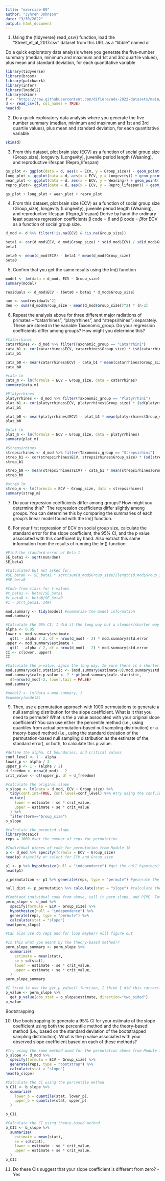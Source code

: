 ```yaml
---
title: "exercise-09"
author: "Jyhreh Johnson"
date: "3/30/2022"
output: html_document
---
```

1. Using the {tidyverse} read_csv() function, load the “Street_et_al_2017.csv” dataset from this URL as a “tibble” named d

Do a quick exploratory data analysis where you generate the five-number summary (median, minimum and maximum and 1st and 3rd quartile values), plus mean and standard deviation, for each quantitative variable
```r
library(tidyverse)
library(broom)
library(patchwork)
library(infer)
library(lmodel2)
library(skimr)
f <- "https://raw.githubusercontent.com/difiore/ada-2022-datasets/main/Street_et_al_2017.csv"
d <- read_csv(f, col_names = TRUE)
head(d)
```
2. Do a quick exploratory data analysis where you generate the five-number summary (median, minimum and maximum and 1st and 3rd quartile values), plus mean and standard deviation, for each quantitative variable
```r
skim(d)
```
3. From this dataset, plot brain size (ECV) as a function of social group size (Group_size), longevity (Longevity), juvenile period length (Weaning), and reproductive lifespan (Repro_lifespan)
```r
gs_plot <- ggplot(data = d, aes(x = ECV, y = Group_size)) + geom_point()
long_plot <- ggplot(data = d, aes(x = ECV, y = Longevity)) + geom_point()
wean_plot <- ggplot(data = d, aes(x = ECV, y = Weaning)) + geom_point()
repro_plot<- ggplot(data = d, aes(x = ECV, y = Repro_lifespan)) + geom_point()

gs_plot + long_plot + wean_plot + repro_plot
```
4. From this dataset, plot brain size (ECV) as a function of social group size (Group_size), longevity (Longevity), juvenile period length (Weaning), and reproductive lifespan (Repro_lifespan) Derive by hand the ordinary least squares regression coefficients β code = $\beta$ and β code = $\beta$for ECV as a function of social group size. 
```r
d_mod <- d %>% filter(!is.na(ECV) & !is.na(Group_size))

beta1 <- cor(d_mod$ECV, d_mod$Group_size) * sd(d_mod$ECV) / sd(d_mod$Group_size)
beta1

beta0 <- mean(d_mod$ECV) - beta1 * mean(d_mod$Group_size)
beta0
```
5. Confirm that you get the same results using the lm() function
```r
model <- lm(data = d_mod, ECV ~ Group_size)
summary(model)

residuals <- d_mod$ECV - (beta0 + beta1 * d_mod$Group_size)

num <- sum(residuals^2)
den <- sum((d_mod$Group_size - mean(d_mod$Group_size))^2) * (n-2)
```
6. Repeat the analysis above for three different major radiations of primates – “catarrhines”, “platyrrhines”, and “strepsirhines”) separately. These are stored in the variable Taxonomic_group.
Do your regression coefficients differ among groups? How might you determine this?
```r
#Catarrhines
catarrhines <- d_mod %>% filter(Taxonomic_group == "Catarrhini")
cata_b1 <- cor(catarrhines$ECV, catarrhines$Group_size) * (sd(catarrhines$ECV)/sd(catarrhines$Group_size))
cata_b1

cata_b0 <- mean(catarrhines$ECV) - cata_b1 * mean(catarrhines$Group_size)
cata_b0

#cata lm
cata_m <- lm(formula = ECV ~ Group_size, data = catarrhines)
summary(cata_m)
```
```r
#Platyrrhines
platyrrhines <- d_mod %>% filter(Taxonomic_group == "Platyrrhini")
plat_b1 <- cor(platyrrhines$ECV, platyrrhines$Group_size) * (sd(platyrrhines$ECV)/sd(platyrrhines$Group_size))
plat_b1

plat_b0 <- mean(platyrrhines$ECV) - plat_b1 * mean(platyrrhines$Group_size)
plat_b0

#plat lm
plat_m <- lm(formula = ECV ~ Group_size, data = platyrrhines)
summary(plat_m)
```
```r
#Strepsirhines
strepsirhines <- d_mod %>% filter(Taxonomic_group == "Strepsirhini")
strep_b1 <- cor(strepsirhines$ECV, strepsirhines$Group_size) * (sd(strepsirhines$ECV)/sd(strepsirhines$Group_size))
strep_b1

strep_b0 <- mean(strepsirhines$ECV) - cata_b1 * mean(strepsirhines$Group_size)
strep_b0

#strep lm
strep_m <- lm(formula = ECV ~ Group_size, data = strepsirhines)
summary(strep_m)
```
7. Do your regression coefficients differ among groups? How might you determine this?
-The regression coefficients differ slightly among groups. You can determine this by comparing the summaries of each group's linear model found with the lm() function.

8. For your first regression of ECV on social group size, calculate the standard error for the slope coefficient, the 95% CI, and the p value associated with this coefficient by hand. Also extract this same information from the results of running the lm() function.
```r
#Find the standard error of Beta 1
SE_beta1 <- sqrt(num/den)
SE_beta1

#Calculated but not asked for:
#SE_beta0 <- SE_beta1 * sqrt(sum(d_mod$Group_size)/length(d_mod$Group_size))
#SE_beta0

#Code from class for t-values
#t_beta1 <- beta1/SE_beta1
#t_beta0 <- beta0/SE_beta0
#1 - pt(t_beta1, 149)
```
```r
mod.summary <- tidy(model) #summarize the model information
mod.summary

#Calculate the 95% CI, I did it the long way but a cleaner/shorter way was provided in class: (CI <- confint(model, level = 1 - alpha)) try to use this later to learn how it works
alpha <- 0.05
lower <- mod.summary$estimate -
  qt(1 - alpha / 2, df = nrow(d_mod) - 2) * mod.summary$std.error
upper <- mod.summary$estimate +
  qt(1 - alpha / 2, df = nrow(d_mod) - 2) * mod.summary$std.error
CI <- c(lower, upper)
CI
```
```r
#Calculate the p-value, again the long way. Im sure there is a shorter way
mod.summary$calc.statistic <- (mod.summary$estimate-0)/mod.summary$std.error
mod.summary$calc.p.value <- 2 * pt(mod.summary$calc.statistic,
  df=nrow(d_mod)-2, lower.tail = FALSE)
mod.summary

#model2 <- lm(data = mod.summary, )
#summary(model2)
```
9. Then, use a permutation approach with 1000 permutations to generate a null sampling distribution for the slope coefficient. What is it that you need to permute? What is the p value associated with your original slope coefficient? You can use either the percentile method (i.e., using quantiles from actual permutation-based null sampling distribution) or a theory-based method (i.e., using the standard deviation of the permutation-based null sampling distribution as the estimate of the standard error), or both, to calculate this p value.

```r
#define the alpha, CI boundaries, and critical values
conf_level <- 1 - alpha
lower_p <- alpha / 2
upper_p <- 1 - (alpha / 2)
d_freedom <- nrow(d_mod) - 2
crit_value <- qt(upper_p, df = d_freedom)
```

```r
#calculate the original slope 
o_slope <- lm(data = d_mod, ECV ~ Group_size) %>%
  tidy(conf.int=TRUE, conf.level=conf_level) %>% #try using the conf.int method from above
  mutate(
    lower = estimate - se * crit_value,
    upper = estimate + se * crit_value
  ) %>%
  filter(term=="Group_size")
o_slope 
```

```r
#calculate the permuted slope
library(mosaic)
reps = 1000 #set the number of reps for permutation

#Individual pieces of code for permutation from Module 16
p <- d_mod %>% specify(formula = ECV ~ Group_size)
head(p) #specify or select for ECV and Group_size

p1 <- p %>% hypothesize(null = "independence") #get the null hypothesis
head(p1)

p_permutation <- p1 %>% generate(reps, type = "permute") #generate the 1000 permutations

null_dist <- p_permutation %>% calculate(stat = "slope") #calculate the slope

#Combined individual code from above, call it perm_slope, and PIPE. Totally did not realize this was also code in Module 18 -_- (Will do it another way if not allowed.)
perm_slope <- d_mod %>%
  specify(formula = ECV ~ Group_size) %>% 
  hypothesize(null = "independence") %>%
  generate(reps, type = "permute") %>%
  calculate(stat = "slope")
head(perm_slope)

#Can also use do reps and for loop maybe?? Will figure out 

#Is this what you meant by the theory-based method??
perm_slope_summary <- perm_slope %>%
  summarize(
    estimate = mean(stat),
    se = sd(stat),
    lower = estimate - se * crit_value,
    upper = estimate + se * crit_value,
  )
perm_slope_summary
```
```r
#I tried to use the get_p_value() function, I think I did this correctly???
p_value <- perm_slope %>%
  get_p_value(obs_stat = o_slope$estimate, direction="two_sided")
p_value
```
Bootstrapping

10. Use bootstrapping to generate a 95% CI for your estimate of the slope coefficient using both the percentile method and the theory-based method (i.e., based on the standard deviation of the bootstrapped sampling distribution). What is the p value associated with your observed slope coefficient based on each of these methods?
```r
#Try using the same method used for the permutation above from Module 16.
b_slope <- d_mod %>%
  specify(formula = ECV ~ Group_size) %>%
  generate(reps, type = "bootstrap") %>% 
  calculate(stat = "slope") 
head(b_slope)

#Calculate the CI using the percentile method
b_CI1 <- b_slope %>%
  summarize(
    lower_b = quantile(stat, lower_p),
    upper_b = quantile(stat, upper_p)
  )

b_CI1

#Calculate the CI using theory-based method
b_CI2 <- b_slope %>%
  summarize(
    estimate = mean(stat),
    se = sd(stat),
    lower = estimate - se * crit_value,
    upper = estimate + se * crit_value,
  )
b_CI2
```

11. Do these CIs suggest that your slope coefficient is different from zero?
-Yes